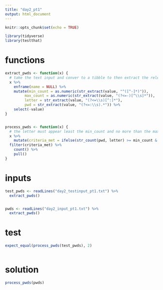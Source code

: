 ```yaml
---
title: "day2_pt1"
output: html_document
---
```


```r
knitr::opts_chunk$set(echo = TRUE)

library(tidyverse)
library(testthat)
```

# functions
```r
extract_pwds <- function(x) {
  # take the text input and conver to a tibble to then extract the relevant parts using regex
  x %>% 
    enframe(name = NULL) %>% 
    mutate(min_count = as.numeric(str_extract(value, "^([^-]*)")),
         max_count = as.numeric(str_extract(value, "(?<=-)[^\\s]*")),
         letter = str_extract(value, "(?<=\\s)[^:]*"),
         pwd = str_extract(value, "(?<=:\\s).*")) %>% 
    select(-value)
}


process_pwds <- function(x) {
  # the letter must appear least the min_count and no more than the max_count
  x %>% 
    mutate(criteria_met = ifelse(str_count(pwd, letter) >= min_count & str_count(pwd, letter) <= max_count, TRUE, FALSE)) %>% 
  filter(criteria_met) %>%
    count() %>% 
    pull()
}


```

# inputs
```r
test_pwds <- readLines("day2_testinput_pt1.txt") %>% 
  extract_pwds()


pwds <- readLines("day2_input_pt1.txt") %>% 
  extract_pwds()
```


# test
```r

expect_equal(process_pwds(test_pwds), 2)
  
```

# solution
```r
process_pwds(pwds)

```

